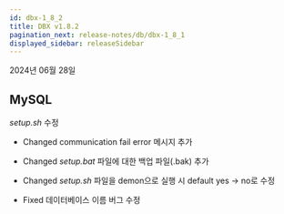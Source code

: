 ```yaml
---
id: dbx-1_8_2
title: DBX v1.8.2
pagination_next: release-notes/db/dbx-1_8_1
displayed_sidebar: releaseSidebar
---
```


2024년 06월 28일

## MySQL

*setup.sh* 수정

- <Status>Changed</Status> communication fail error 메시지 추가

- <Status>Changed</Status> *setup.bat* 파일에 대한 백업 파일(.bak) 추가

- <Status>Changed</Status> *setup.sh* 파일을 demon으로 실행 시 default yes → no로 수정

- <Status>Fixed</Status> 데이터베이스 이름 버그 수정